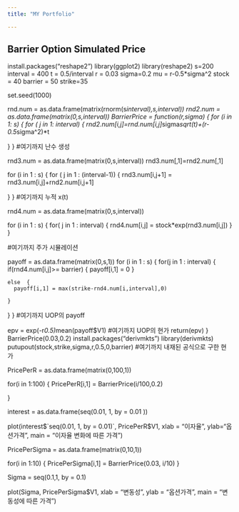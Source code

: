 ```yaml
---
title: "MY Portfolio"  

---
```

## Barrier Option Simulated Price
install.packages("reshape2")
library(ggplot2)
library(reshape2)
s=200
interval = 400
t = 0.5/interval
r = 0.03
sigma=0.2
mu = r-0.5*sigma^2
stock = 40
barrier = 50
strike=35

set.seed(1000)

rnd.num = as.data.frame(matrix(rnorm(s*interval),s,interval))
rnd2.num = as.data.frame(matrix(0,s,interval))
BarrierPrice = function(r,sigma) {
for (i in 1: s) {
  for ( j in 1: interval) {
    rnd2.num[i,j]=rnd.num[i,j]*sigma*sqrt(t)+(r-0.5*sigma^2)*t
    
  }
}
#여기까지 난수 생성

rnd3.num = as.data.frame(matrix(0,s,interval))
rnd3.num[,1]=rnd2.num[,1]

for (i in 1 : s) {
  for ( j in 1 : (interval-1)) {
    rnd3.num[i,j+1] = rnd3.num[i,j]+rnd2.num[i,j+1]
    
  }
}
#여기까지 누적 x(t)   

rnd4.num = as.data.frame(matrix(0,s,interval))

for (i in 1 : s) {
  for( j in 1 : interval) {
    rnd4.num[i,j] = stock*exp(rnd3.num[i,j])
  }
}

#여기까지 주가 시뮬레이션


payoff = as.data.frame(matrix(0,s,1))
for (i in 1 : s) { 
  for(j in 1 : interval) {
    if(rnd4.num[i,j]>= barrier) {
      payoff[i,1] = 0
    }
    
    else  {
      payoff[i,1] = max(strike-rnd4.num[i,interval],0) 
      
    }
    
  }
}
#여기까지 UOP의 payoff

epv = exp(-r*0.5)*mean(payoff$V1)
#여기까지 UOP의 현가
return(epv)
}
BarrierPrice(0.03,0.2)
install.packages("derivmkts")
library(derivmkts)
putupout(stock,strike,sigma,r,0.5,0,barrier)
#여기까지 내재된 공식으로 구한 현가

PricePerR = as.data.frame(matrix(0,100,1))

for(i in 1:100) { 
  PricePerR[i,1] = BarrierPrice(i/100,0.2)
  
}

interest = as.data.frame(seq(0.01, 1, by = 0.01 ))

plot(interest$`seq(0.01, 1, by = 0.01)`, PricePerR$V1, xlab = "이자율", ylab="옵션가격", main = "이자율 변화에 따른 가격")

PricePerSigma = as.data.frame(matrix(0,10,1))

for(i in 1:10) {
  PricePerSigma[i,1] = BarrierPrice(0.03, i/10)
}

Sigma = seq(0.1,1, by = 0.1)

plot(Sigma, PricePerSigma$V1, xlab = "변동성", ylab = "옵션가격", main = "변동성에 따른 가격")




